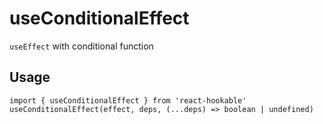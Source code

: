 # useConditionalEffect

`useEffect` with conditional function

## Usage

```tsx
import { useConditionalEffect } from 'react-hookable'
useConditionalEffect(effect, deps, (...deps) => boolean | undefined)
```
